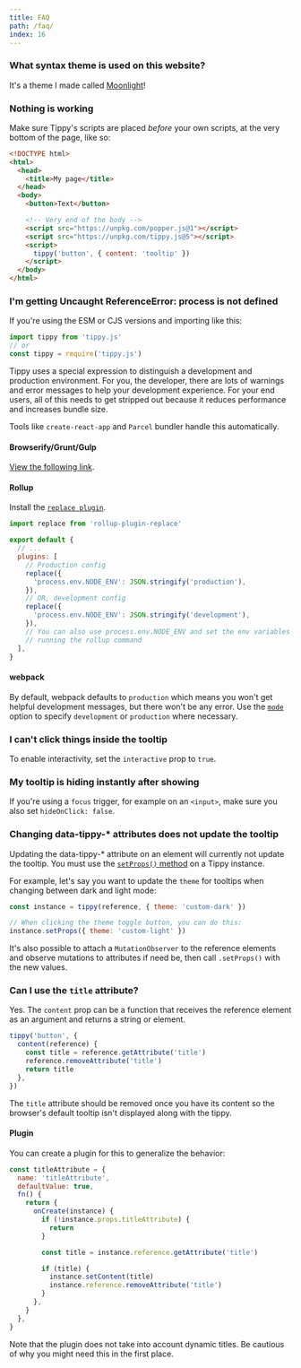 ```yaml
---
title: FAQ
path: /faq/
index: 16
---
```


### What syntax theme is used on this website?

It's a theme I made called
[Moonlight](https://github.com/atomiks/moonlight-vscode-theme)!

### Nothing is working

Make sure Tippy's scripts are placed _before_ your own scripts, at the very
bottom of the page, like so:

```html
<!DOCTYPE html>
<html>
  <head>
    <title>My page</title>
  </head>
  <body>
    <button>Text</button>

    <!-- Very end of the body -->
    <script src="https://unpkg.com/popper.js@1"></script>
    <script src="https://unpkg.com/tippy.js@5"></script>
    <script>
      tippy('button', { content: 'tooltip' })
    </script>
  </body>
</html>
```

### I'm getting Uncaught ReferenceError: process is not defined

If you're using the ESM or CJS versions and importing like this:

```js
import tippy from 'tippy.js'
// or
const tippy = require('tippy.js')
```

Tippy uses a special expression to distinguish a development and production
environment. For you, the developer, there are lots of warnings and error
messages to help your development experience. For your end users, all of this
needs to get stripped out because it reduces performance and increases bundle
size.

Tools like `create-react-app` and `Parcel` bundler handle this automatically.

#### Browserify/Grunt/Gulp

[View the following link](https://vuejs.org/v2/guide/deployment.html#With-Build-Tools).

#### Rollup

Install the
[`replace plugin`](https://www.npmjs.com/package/rollup-plugin-replace).

```js
import replace from 'rollup-plugin-replace'

export default {
  // ...
  plugins: [
    // Production config
    replace({
      'process.env.NODE_ENV': JSON.stringify('production'),
    }),
    // OR, development config
    replace({
      'process.env.NODE_ENV': JSON.stringify('development'),
    }),
    // You can also use process.env.NODE_ENV and set the env variables when
    // running the rollup command
  ],
}
```

#### webpack

By default, webpack defaults to `production` which means you won't get helpful
development messages, but there won't be any error. Use the
[`mode`](https://webpack.js.org/configuration/mode/) option to specify
`development` or `production` where necessary.

### I can't click things inside the tooltip

To enable interactivity, set the `interactive` prop to `true`.

### My tooltip is hiding instantly after showing

If you're using a `focus` trigger, for example on an `<input>`, make sure you
also set `hideOnClick: false`.

### Changing data-tippy-\* attributes does not update the tooltip

Updating the data-tippy-\* attribute on an element will currently not update the
tooltip. You must use the [`setProps()` method](/methods#setProps) on a Tippy
instance.

For example, let's say you want to update the `theme` for tooltips when changing
between dark and light mode:

```js
const instance = tippy(reference, { theme: 'custom-dark' })

// When clicking the theme toggle button, you can do this:
instance.setProps({ theme: 'custom-light' })
```

It's also possible to attach a `MutationObserver` to the reference elements and
observe mutations to attributes if need be, then call `.setProps()` with the new
values.

### Can I use the `title` attribute?

Yes. The `content` prop can be a function that receives the reference element as
an argument and returns a string or element.

```js
tippy('button', {
  content(reference) {
    const title = reference.getAttribute('title')
    reference.removeAttribute('title')
    return title
  },
})
```

The `title` attribute should be removed once you have its content so the
browser's default tooltip isn't displayed along with the tippy.

#### Plugin

You can create a plugin for this to generalize the behavior:

```js
const titleAttribute = {
  name: 'titleAttribute',
  defaultValue: true,
  fn() {
    return {
      onCreate(instance) {
        if (!instance.props.titleAttribute) {
          return
        }

        const title = instance.reference.getAttribute('title')

        if (title) {
          instance.setContent(title)
          instance.reference.removeAttribute('title')
        }
      },
    }
  },
}
```

Note that the plugin does not take into account dynamic titles. Be cautious of
why you might need this in the first place.
